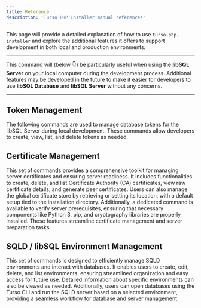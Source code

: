 ```yaml
---
title: Reference
description: 'Turso PHP Installer manual references'
---
```






This page will provide a detailed explanation of how to use `turso-php-installer` and explore the additional features it offers to support development in both local and production environments.

<TpiOverview />
<TpiInstall />
<TpiInstallInteractive />
<TpiInstallNonInteractive />
<TpiUpdate />
<TpiUninstall />
<TpiVersion />

---

This command will (below 👇) be particularly useful when using the **libSQL Server** on your local computer during the development process. Additional features may be developed in the future to make it easier for developers to use **libSQL Database** and **libSQL Server** without any concerns.

---

## Token Management

The following commands are used to manage database tokens for the libSQL Server during local development. These commands allow developers to create, view, list, and delete tokens as needed.

<TokenCreate />
<TokenList />
<TokenShow />
<TokenDelete />

## Certificate Management

This set of commands provides a comprehensive toolkit for managing server certificates and ensuring server readiness. It includes functionalities to create, delete, and list Certificate Authority (CA) certificates, view raw certificate details, and generate peer certificates. Users can also manage the global certificate store by retrieving or setting its location, with a default setup tied to the installation directory. Additionally, a dedicated command is available to verify server prerequisites, ensuring that necessary components like Python 3, pip, and cryptography libraries are properly installed. These features streamline certificate management and server preparation tasks.

<ServerCheck />
<ServerCaCreate />
<ServerCaPeerCreate />
<ServerCaCertList />
<ServerCaCertShow />
<ServerCaCertDelete />
<ServerCaStoreGet />
<ServerCaStoreSet />

## SQLD / libSQL Environment Management

This set of commands is designed to efficiently manage SQLD environments and interact with databases. It enables users to create, edit, delete, and list environments, ensuring streamlined organization and easy access for future use. Detailed information about specific environments can also be viewed as needed. Additionally, users can open databases using the Turso CLI and run the SQLD server based on a selected environment, providing a seamless workflow for database and server management.

<SqldEnvNew />
<SqldEnvList />
<SqldEnvShow />
<SqldEnvEdit />
<SqldEnvDelete />
<SqldServerRun />
<SqldOpenDb />
